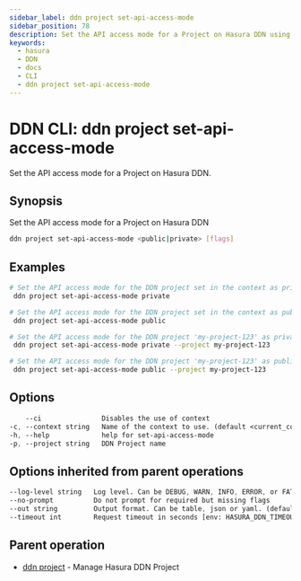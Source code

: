 ```yaml
---
sidebar_label: ddn project set-api-access-mode
sidebar_position: 78
description: Set the API access mode for a Project on Hasura DDN using the DDN CLI
keywords:
  - hasura
  - DDN
  - docs
  - CLI
  - ddn project set-api-access-mode
---
```


# DDN CLI: ddn project set-api-access-mode

Set the API access mode for a Project on Hasura DDN.

## Synopsis

Set the API access mode for a Project on Hasura DDN

```bash
ddn project set-api-access-mode <public|private> [flags]
```

## Examples

```bash
# Set the API access mode for the DDN project set in the context as private
 ddn project set-api-access-mode private

# Set the API access mode for the DDN project set in the context as public
 ddn project set-api-access-mode public

# Set the API access mode for the DDN project 'my-project-123' as private
 ddn project set-api-access-mode private --project my-project-123

# Set the API access mode for the DDN project 'my-project-123' as public
 ddn project set-api-access-mode public --project my-project-123
```

## Options

```sass
    --ci               Disables the use of context
-c, --context string   Name of the context to use. (default <current_context>)
-h, --help             help for set-api-access-mode
-p, --project string   DDN Project name
```

## Options inherited from parent operations

```sass
--log-level string   Log level. Can be DEBUG, WARN, INFO, ERROR, or FATAL. (default "INFO")
--no-prompt          Do not prompt for required but missing flags
--out string         Output format. Can be table, json or yaml. (default "table")
--timeout int        Request timeout in seconds [env: HASURA_DDN_TIMEOUT] (default 100)
```

## Parent operation

- [ddn project](/reference/cli/commands/ddn_project) - Manage Hasura DDN Project
